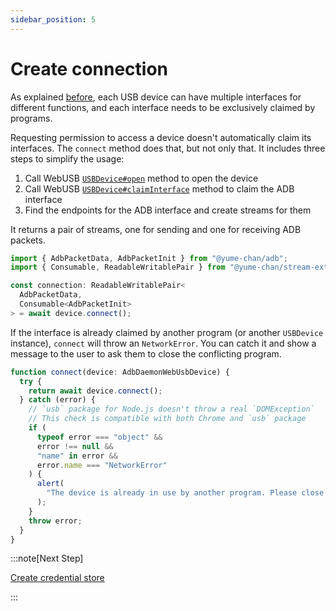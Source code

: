```yaml
---
sidebar_position: 5
---
```


# Create connection

As explained [before](./index.mdx#exclusivity), each USB device can have multiple interfaces for different functions, and each interface needs to be exclusively claimed by programs.

Requesting permission to access a device doesn't automatically claim its interfaces. The `connect` method does that, but not only that. It includes three steps to simplify the usage:

1. Call WebUSB [`USBDevice#open`](https://developer.mozilla.org/en-US/docs/Web/API/USBDevice/open) method to open the device
2. Call WebUSB [`USBDevice#claimInterface`](https://developer.mozilla.org/en-US/docs/Web/API/USBDevice/claimInterface) method to claim the ADB interface
3. Find the endpoints for the ADB interface and create streams for them

It returns a pair of streams, one for sending and one for receiving ADB packets.

```ts transpile
import { AdbPacketData, AdbPacketInit } from "@yume-chan/adb";
import { Consumable, ReadableWritablePair } from "@yume-chan/stream-extra";

const connection: ReadableWritablePair<
  AdbPacketData,
  Consumable<AdbPacketInit>
> = await device.connect();
```

If the interface is already claimed by another program (or another `USBDevice` instance), `connect` will throw an `NetworkError`. You can catch it and show a message to the user to ask them to close the conflicting program.

```ts transpile
function connect(device: AdbDaemonWebUsbDevice) {
  try {
    return await device.connect();
  } catch (error) {
    // `usb` package for Node.js doesn't throw a real `DOMException`
    // This check is compatible with both Chrome and `usb` package
    if (
      typeof error === "object" &&
      error !== null &&
      "name" in error &&
      error.name === "NetworkError"
    ) {
      alert(
        "The device is already in use by another program. Please close the program and try again."
      );
    }
    throw error;
  }
}
```

:::note[Next Step]

[Create credential store](../credential-store.mdx)

:::
